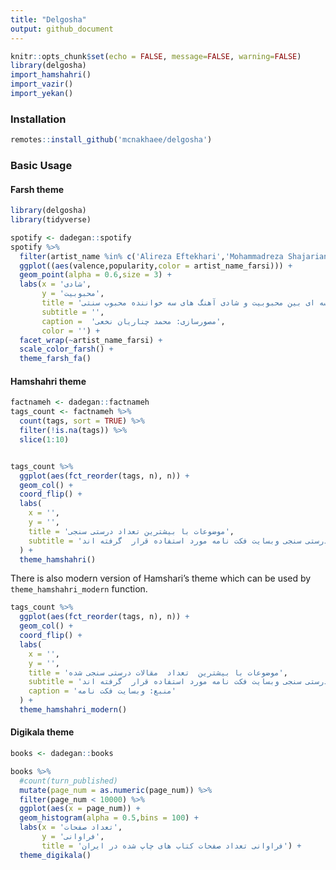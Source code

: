 ```yaml
---
title: "Delgosha"
output: github_document
---
```

```r
knitr::opts_chunk$set(echo = FALSE, message=FALSE, warning=FALSE)
library(delgosha)
import_hamshahri()
import_vazir()
import_yekan()
```

### Installation


```r
remotes::install_github('mcnakhaee/delgosha')
```


### Basic Usage


#### Farsh theme

```r
library(delgosha)
library(tidyverse)

spotify <- dadegan::spotify
spotify %>% 
  filter(artist_name %in% c('Alireza Eftekhari','Mohammadreza Shajarian','Alireza Ghorbani')) %>% 
  ggplot((aes(valence,popularity,color = artist_name_farsi))) +
  geom_point(alpha = 0.6,size = 3) +
  labs(x = 'شادی',
       y = 'محبوبیت',
       title = 'مقایسه ای بین محبوبیت و شادی آهنگ های سه خواننده محبوب سنتی',
       subtitle = '',
       caption =  'مصورسازی: محمد چناریان نخعی',
       color = '') +
  facet_wrap(~artist_name_farsi) +
  scale_color_farsh() +
  theme_farsh_fa()
```


#### Hamshahri theme

```r
factnameh <- dadegan::factnameh
tags_count <- factnameh %>%
  count(tags, sort = TRUE) %>%
  filter(!is.na(tags)) %>%
  slice(1:10) 


tags_count %>%
  ggplot(aes(fct_reorder(tags, n), n)) +
  geom_col() +
  coord_flip() +
  labs(
    x = '',
    y = '',
    title = 'موضوعات با بیشترین تعداد درستی سنجی',
    subtitle = 'بیشترین برچسب هایی که در مقالات درستی سنجی وبسایت فکت نامه مورد استفاده قرار  گرفته اند.'
  ) +
  theme_hamshahri()
```

There is also modern version of Hamshari's theme which can be used by `theme_hamshahri_modern` function.

```r
tags_count %>%
  ggplot(aes(fct_reorder(tags, n), n)) +
  geom_col() +
  coord_flip() +
  labs(
    x = '',
    y = '',
    title = 'موضوعات با بیشترین  تعداد  مقالات درستی سنجی شده',
    subtitle = 'بیشترین برچسب هایی که در مقالات درستی سنجی وبسایت فکت نامه مورد استفاده قرار  گرفته اند.',
    caption = 'منبع: وبسایت فکت نامه'
  ) +
  theme_hamshahri_modern()
```

#### Digikala theme

```r
books <- dadegan::books

books %>%
  #count(turn_published)
  mutate(page_num = as.numeric(page_num)) %>% 
  filter(page_num < 10000) %>% 
  ggplot(aes(x = page_num)) +
  geom_histogram(alpha = 0.5,bins = 100) +
  labs(x = 'تعداد صفحات',
       y = 'فراوانی',
       title = 'فراوانی تعداد صفحات کتاب های چاپ شده در ایران') +
  theme_digikala()
```

